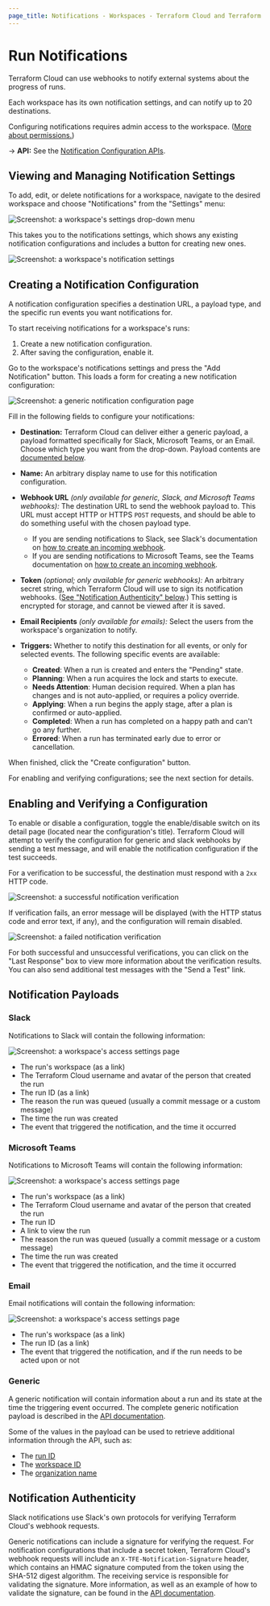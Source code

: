 ```yaml
---
page_title: Notifications - Workspaces - Terraform Cloud and Terraform Enterprise
---
```


# Run Notifications

Terraform Cloud can use webhooks to notify external systems about the progress of runs.

Each workspace has its own notification settings, and can notify up to 20 destinations.

Configuring notifications requires admin access to the workspace. ([More about permissions.](/cloud-docs/users-teams-organizations/permissions))

[permissions-citation]: #intentionally-unused---keep-for-maintainers

-> **API:** See the [Notification Configuration APIs](/cloud-docs/api-docs/notification-configurations).

## Viewing and Managing Notification Settings

To add, edit, or delete notifications for a workspace, navigate to the desired workspace and choose "Notifications" from the "Settings" menu:

![Screenshot: a workspace's settings drop-down menu](/img/docs/notifications-workspace-settings.png)

This takes you to the notifications settings, which shows any existing notification configurations and includes a button for creating new ones.

![Screenshot: a workspace's notification settings](/img/docs/notifications-index.png)

## Creating a Notification Configuration

A notification configuration specifies a destination URL, a payload type, and the specific run events you want notifications for.

To start receiving notifications for a workspace's runs:

1. Create a new notification configuration.
1. After saving the configuration, enable it.

Go to the workspace's notifications settings and press the "Add Notification" button. This loads a form for creating a new notification configuration:

![Screenshot: a generic notification configuration page](/img/docs/notifications-all-types.png)

Fill in the following fields to configure your notifications:

* **Destination:** Terraform Cloud can deliver either a generic payload, a payload formatted specifically for Slack, Microsoft Teams, or an Email. Choose which type you want from the drop-down. Payload contents are [documented below][inpage-payload].

* **Name:** An arbitrary display name to use for this notification configuration.

* **Webhook URL** _(only available for generic, Slack, and Microsoft Teams webhooks):_ The destination URL to send the webhook payload to. This URL must accept HTTP or HTTPS `POST` requests, and should be able to do something useful with the chosen payload type.
  * If you are sending notifications to Slack, see Slack's documentation on [how to create an incoming webhook](https://api.slack.com/messaging/webhooks#create_a_webhook).
  * If you are sending notifications to Microsoft Teams, see the Teams documentation on [how to create an incoming webhook](https://docs.microsoft.com/en-us/microsoftteams/platform/webhooks-and-connectors/how-to/add-incoming-webhook).

* **Token** _(optional; only available for generic webhooks):_ An arbitrary secret string, which Terraform Cloud will use to sign its notification webhooks. ([See "Notification Authenticity" below][inpage-hmac].) This setting is encrypted for storage, and cannot be viewed after it is saved.

* **Email Recipients** _(only available for emails):_ Select the users from the workspace's organization to notify.

* **Triggers:** Whether to notify this destination for all events, or only for selected events. The following specific events are available:
  * **Created**: When a run is created and enters the "Pending" state.
  * **Planning**: When a run acquires the lock and starts to execute.
  * **Needs Attention**: Human decision required. When a plan has changes and is not auto-applied, or requires a policy override.
  * **Applying**: When a run begins the apply stage, after a plan is confirmed or auto-applied.
  * **Completed**: When a run has completed on a happy path and can't go any further.
  * **Errored**: When a run has terminated early due to error or cancellation.

When finished, click the "Create configuration" button.

For enabling and verifying configurations; see the next section for details.

## Enabling and Verifying a Configuration

To enable or disable a configuration, toggle the enable/disable switch on its detail page (located near the configuration's title). Terraform Cloud will attempt to verify the configuration for generic and slack webhooks by sending a test message, and will enable the notification configuration if the test succeeds.

For a verification to be successful, the destination must respond with a `2xx` HTTP code.

![Screenshot: a successful notification verification](/img/docs/notifications-success.png)

If verification fails, an error message will be displayed (with the HTTP status code and error text, if any), and the configuration will remain disabled.

![Screenshot: a failed notification verification](/img/docs/notifications-error.png)

For both successful and unsuccessful verifications, you can click on the "Last Response" box to view more information about the verification results. You can also send additional test messages with the "Send a Test" link.

## Notification Payloads

[inpage-payload]: #notification-payloads

### Slack

Notifications to Slack will contain the following information:

![Screenshot: a workspace's access settings page](/img/docs/notifications-slack-sample.png)

* The run's workspace (as a link)
* The Terraform Cloud username and avatar of the person that created the run
* The run ID (as a link)
* The reason the run was queued (usually a commit message or a custom message)
* The time the run was created
* The event that triggered the notification, and the time it occurred

### Microsoft Teams

Notifications to Microsoft Teams will contain the following information:

![Screenshot: a workspace's access settings page](/img/docs/notifications-microsoft-teams-sample.png)

* The run's workspace (as a link)
* The Terraform Cloud username and avatar of the person that created the run
* The run ID
* A link to view the run
* The reason the run was queued (usually a commit message or a custom message)
* The time the run was created
* The event that triggered the notification, and the time it occurred

### Email

Email notifications will contain the following information:

![Screenshot: a workspace's access settings page](/img/docs/notifications-email-sample.png)

* The run's workspace (as a link)
* The run ID (as a link)
* The event that triggered the notification, and if the run needs to be acted upon or not

### Generic

A generic notification will contain information about a run and its state at the time the triggering event occurred. The complete generic notification payload is described in the [API documentation][generic-payload].

[generic-payload]: /cloud-docs/api-docs/notification-configurations#notification-payload

Some of the values in the payload can be used to retrieve additional information through the API, such as:

* The [run ID](/cloud-docs/api-docs/run#get-run-details)
* The [workspace ID](/cloud-docs/api-docs/workspaces#list-workspaces)
* The [organization name](/cloud-docs/api-docs/organizations#show-an-organization)

## Notification Authenticity

[inpage-hmac]: #notification-authenticity

Slack notifications use Slack's own protocols for verifying Terraform Cloud's webhook requests.

Generic notifications can include a signature for verifying the request. For notification configurations that include a secret token, Terraform Cloud's webhook requests will include an `X-TFE-Notification-Signature` header, which contains an HMAC signature computed from the token using the SHA-512 digest algorithm. The receiving service is responsible for validating the signature. More information, as well as an example of how to validate the signature, can be found in the [API documentation](/cloud-docs/api-docs/notification-configurations#notification-authenticity).
